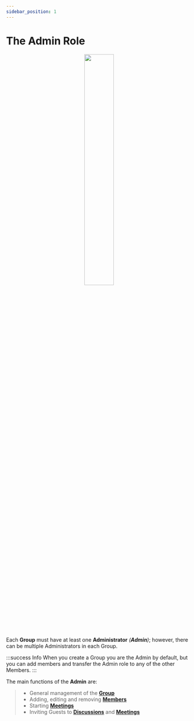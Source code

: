 ```yaml
---
sidebar_position: 1
---
```



# The Admin Role

<center>
	<img src={useBaseUrl('/img/administrator.svg')} width='40%' />
</center>

Each **Group** must have at least one **Administrator** _(**Admin**)_; however, there can be multiple Administrators in each Group.

:::success Info
When you create a Group you are the Admin by default, but you can add members and transfer the Admin role to any of the other Members.
:::

The main functions of the **Admin** are:

> - General management of the [**Group**](./groups/groups)
> - Adding, editing and removing [**Members**](./groups/members)
> - Starting [**Meetings**](./meetings/meetings)
> - Inviting Guests to [**Discussions**](./discussions/extend#add-guests) and [**Meetings**](./meetings/admin#invite-guests)
